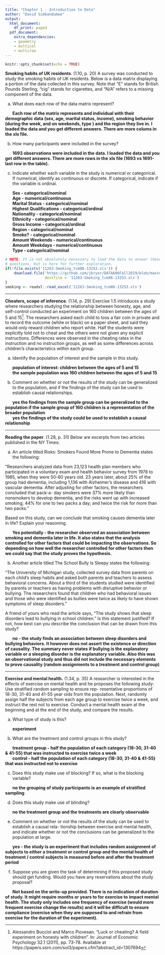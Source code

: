 ```yaml
---
title: "Chapter 1 - Introduction to Data"
author: "David Simbandumwe"
output:
  html_document:
    df_print: paged
  pdf_document:
    extra_dependencies:
    - geometry
    - multicol
    - multirow
---
```


```r
knitr::opts_chunk$set(echo = TRUE)
```

**Smoking habits of UK residents**. (1.10, p. 20) A survey was conducted to study the smoking habits of UK residents. Below is a data matrix displaying a portion of the data collected in this survey. Note that "$\pounds$" stands for British Pounds Sterling, "cig" stands for cigarettes, and "N/A" refers to a missing component of the data.

\begin{center}
\scriptsize{
\begin{tabular}{rccccccc}
\hline
	& sex 	 & age 	& marital 	& grossIncome 					     & smoke & amtWeekends	& amtWeekdays \\ 
\hline
1 	& Female & 42 	& Single 	& Under $\pounds$2,600 			     & Yes 	 & 12 cig/day   & 12 cig/day \\ 
2 	& Male	 & 44	& Single 	& $\pounds$10,400 to $\pounds$15,600 & No	 & N/A 			& N/A \\ 
3 	& Male 	 & 53 	& Married   & Above $\pounds$36,400 		     & Yes 	 & 6 cig/day 	& 6 cig/day \\ 
\vdots & \vdots & \vdots & \vdots & \vdots 				             & \vdots & \vdots 	    & \vdots \\ 
1691 & Male  & 40   & Single 	& $\pounds$2,600 to $\pounds$5,200   & Yes 	 & 8 cig/day 	& 8 cig/day \\   
\hline
\end{tabular}
}
\end{center}


(a) What does each row of the data matrix represent?

|       **Each row of the matrix represents and individual with their demographic data (sex, age, marital status, income), smoking behavior (during the week, and on weekends, type ) and the region they live in. I loaded the data and you get different answers. There are more colums in the xls file.** 

(b) How many participants were included in the survey?

|       **1693 observations were included in the data. I loaded the data and you get different answers. There are more rows in the xls file (1693 vs 1691-last row in the table).**

(c) Indicate whether each variable in the study is numerical or categorical. If numerical, identify as continuous or discrete. If categorical, indicate if the variable is ordinal.


|       **Sex - categorical/nominal**
|       **Age - numerical/continuous**
|       **Marital Status - categorical/nominal**
|       **Highest Qualifications - categorical/ordinal**
|       **Nationality - categorical/nominal**
|       **Ethnicity - categorical/nominal**
|       **Gross Income - categorical/ordinal**
|       **Region - categorical/nominal**
|       **Smoke? - categorical/nominal**
|       **Amount Weekends - numerical/continuous**
|       **Amount Weekdays - numerical/continuous**
|       **Type - categorical/nominal**

```r
# NOTE: It is not absolutely necessary to load the data to answer these 
# questions, but is here for further exploration. 
if(!file.exists('11263-Smoking_tcm86-13253.xls')) {
	download.file('https://github.com/jbryer/DATA606Fall2019/blob/master/course_data/11263-Smoking_tcm86-13253.xls?raw=true', 
				  destfile = '11263-Smoking_tcm86-13253.xls')
}
smoking <- readxl::read_excel('11263-Smoking_tcm86-13253.xls')
```





--------------------------------------------------------------------------------

\clearpage

**Cheaters, scope of inference**. (1.14, p. 29) Exercise 1.5 introduces a study where researchers studying the relationship between honesty, age, and self-control conducted an experiment on 160 children between the ages of 5 and 15[^1]. The researchers asked each child to toss a fair coin in private and to record the outcome (white or black) on a paper sheet, and said they would only reward children who report white. Half the students were explicitly told not to cheat and the others were not given any explicit instructions. Differences were observed in the cheating rates in the instruction and no instruction groups, as well as some differences across children's characteristics within each group.

(a) Identify the population of interest and the sample in this study.

|       **population of interest: children between the ages of 5 and 15**
|       **the sample population was 160 children between the ages of 5 and 15**

(b) Comment on whether or not the results of the study can be generalized to the population, and
if the findings of the study can be used to establish causal relationships.

|       **yes the findings from the sample group can be generalized to the population if the sample group of 160 children is a representation of the broader population**
|       **yes the findings of the study could be used to establish a causal relationship**

[^1]: Alessandro Bucciol and Marco Piovesan. "Luck or cheating? A field experiment on honesty with children". In: Journal of Economic Psychology 32.1 (2011), pp. 73-78. Available at https://papers.ssrn.com/sol3/papers.cfm?abstract_id=1307694



--------------------------------------------------------------------------------

\clearpage

**Reading the paper**. (1.28, p. 31) Below are excerpts from two articles published in the NY Times:

(a) An article titled Risks: Smokers Found More Prone to Dementia states the following:

"Researchers analyzed data from 23,123 health plan members who participated in a voluntary exam and health behavior survey from 1978 to 1985, when they were 50-60 years old. 23 years later, about 25% of the group had dementia, including 1,136 with Alzheimer's disease and 416 with vascular dementia. After adjusting for other factors, the researchers concluded that pack-a- day smokers were 37% more likely than nonsmokers to develop dementia, and the risks went up with increased smoking; 44% for one to two packs a day; and twice the risk for more than two packs."

Based on this study, can we conclude that smoking causes dementia later in life? Explain your reasoning.

|       **Yes potentially - the researcher observed an association between smoking and dementia later in life. It also states that the analysis controlled for other factors that could be impacting the observations. So depending on how well the researcher controlled for other factors then we could say that the study proves the hypothesis.**  




(b) Another article titled The School Bully Is Sleepy states the following:

"The University of Michigan study, collected survey data from parents on each child's sleep habits and asked both parents and teachers to assess behavioral concerns. About a third of the students studied were identified by parents or teachers as having problems with disruptive behavior or bullying. The researchers found that children who had behavioral issues and those who were identified as bullies were twice as likely to have shown symptoms of sleep disorders."

A friend of yours who read the article says, "The study shows that sleep disorders lead to bullying in school children." Is this statement justified? If not, how best can you describe the conclusion that can be drawn from this study?

|       **no - the study finds an association between sleep disorders and bullying behaviors. It however does not assert the existence or direction of causality. The summary never states if bullying is the explanatory variable or a sleeping disorder is the explanatory variable. Also this was an observational study and thus did not include the necessary elements to prove causality (random assignments to a treatment and control group)**




--------------------------------------------------------------------------------

\clearpage

**Exercise and mental health.** (1.34, p. 35) A researcher is interested in the effects of exercise on mental health and he proposes the following study: Use stratified random sampling to ensure rep- resentative proportions of 18-30, 31-40 and 41-55 year olds from the population. Next, randomly assign half the subjects from each age group to exercise twice a week, and instruct the rest not to exercise. Conduct a mental health exam at the beginning and at the end of the study, and compare the results.

(a) What type of study is this?

|       **experiment**

(b) What are the treatment and control groups in this study?

|       **treatment group - half the population of each category (18-30, 31-40 & 41-55) that was instructed to exercise twice a week**
|       **control - half the population of each category (18-30, 31-40 & 41-55) that was instructed not to exercise**

(c) Does this study make use of blocking? If so, what is the blocking variable?

|       **no the grouping of study participants is an example of stratified sampling** 

(d) Does this study make use of blinding?

|       **no the treatment group and the treatments are clearly observable**

(e) Comment on whether or not the results of the study can be used to establish a causal rela- tionship between exercise and mental health, and indicate whether or not the conclusions can be generalized to the population at large.

|       **yes - the study is an experiment that includes random assignment of subjects to either a treatment or control group and the mental health of treatment / control subjects is measured before and after the treatment period** 

(f) Suppose you are given the task of determining if this proposed study should get funding. Would you have any reservations about the study proposal?

|       **Not based on the write-up provided. There is no indication of duration of study. It might require months or years to for exercise to impact mental health. The study only includes one frequency of exercise (would more frequent exercise change the results) and it will be difficult to ensure compliance (exercise when they are supposed to and refrain from exercise for the duration of the experiment).**


